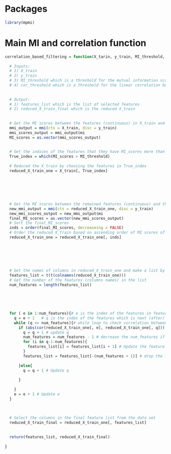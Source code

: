 





# Packages
```r
library(mpmi)
```








# Main MI and correlation function
```r
correlation_based_filtering = function(X_tarin, y_train, MI_threshold, cor_threshold){
  
  # Inputs: 
  # 1) X_train
  # 2) y_train
  # 3) MI_threshold which is a threshold for the mutual information score between the features (X_train) and the response variable (y_train)
  # 4) cor_threshold which is a threshold for the linear correlation between the features (X_train)
  
  
  # Output: 
  # 1) features_list which is the list of selected features
  # 2) reduced_X_train_final which is the reduced X_train 
  
  
  # Get the MI scores between the features (continuous) in X_train and y_train (discrete)
  mmi_output = mmi(cts = X_train, disc = y_train)
  mmi_scores_output = mmi_output$mi
  MI_scores = as.vector(mmi_scores_output)
  
  
  # Get the indices of the features that they have MI_scores more than the MI_threshold
  True_index = which(MI_scores > MI_threshold)
  
  # Reduced the X_train by choosing the features in True_index
  reduced_X_train_one = X_train[, True_index]
  
  
  
  
  
  
  # Get the MI scores between the remained features (continuous) and the y_train (discrete)
  new_mmi_output = mmi(cts = reduced_X_train_one, disc = y_train)
  new_mmi_scores_output = new_mmi_output$mi
  final_MI_scores = as.vector(new_mmi_scores_output)
  # Sort the final_MI_scores
  inds = order(final_MI_scores, decreaseing = FALSE)
  # Order the reduced X_train based on ascending order of MI scores of features with y_train
  reduced_X_train_one = reduced_X_train_one[, inds]
  
  
  
  
  
  
  # Get the names of columns in reduced_X_train_one and make a list by them
  features_list = t(t(colnames(reduced_X_train_one)))
  # Get the number of the features (columns names) in the list
  num_features = length(features_list)
  
  
  
  
  
  for ( e in 1:num_features){# e is the index of the features in feature list starting from first feature
    q = e + 1   # q is the index of the features which is next (after) to the feature with index e
    while (q <= num_features){# while loop to check correlation between the pairs
      if (abs(cor(reduced_X_train_one[, e], reduced_X_train_one[, q])) > cor_threshold){
        q = q + 1 # update q
        num_features = num_features - 1 # decrease the num_features if the threshold is passed
        for (i in q-1:num_features){
          features_list[i] = features_list[i + 1] # Update the feature list
        }
        features_list = features_list[-(num_features + 1)] # drop the last elemnt in the faeture list
        
      }else{
        q = q + 1 # Update q
        
      }
      
    }
    e = e + 1 # Update e
  }
  
  
  
  # Select the columns in the final feature list from the data set
  reduced_X_train_final = reduced_X_train_one[, features_list] 
  
  
  return(features_list, reduced_X_train_final)
  
}
```















